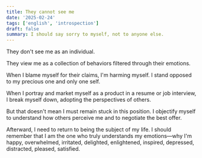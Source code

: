 ```yaml
---
title: They cannot see me
date: '2025-02-24'
tags: ['english', 'introspection']
draft: false
summary: I should say sorry to myself, not to anyone else.
---
```


They don't see me as an individual.

They view me as a collection of behaviors filtered through their emotions.

When I blame myself for their claims, I'm harming myself. I stand opposed to my precious one and only one self.

When I portray and market myself as a product in a resume or job interview, I break myself down, adopting the perspectives of others.

But that doesn't mean I must remain stuck in this position. I objectify myself to understand how others perceive me and to negotiate the best offer.

Afterward, I need to return to being the subject of my life. I should remember that I am the one who truly understands my emotions—why I'm happy, overwhelmed, irritated, delighted, enlightened, inspired, depressed, distracted, pleased, satisfied.

